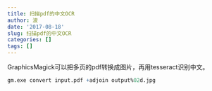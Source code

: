 ```yaml
---
title: 扫描pdf的中文OCR
author: 波
date: '2017-08-18'
slug: 扫描pdf的中文OCR
categories: []
tags: []
---
```


GraphicsMagick可以把多页的pdf转换成图片，再用tesseract识别中文。
```r
gm.exe convert input.pdf +adjoin output%02d.jpg
```

 
